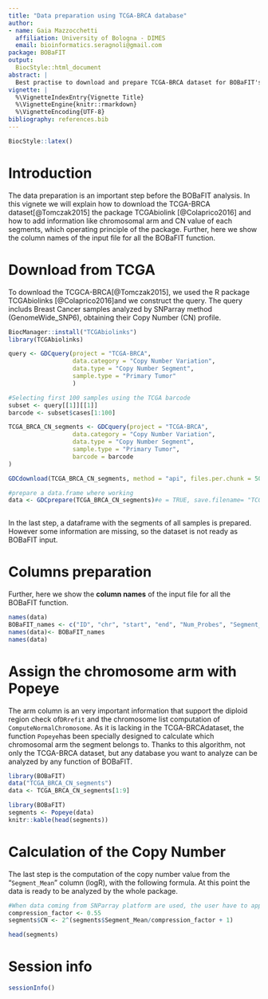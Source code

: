 ```yaml
---
title: "Data preparation using TCGA-BRCA database"
author:
- name: Gaia Mazzocchetti
  affiliation: University of Bologna - DIMES
  email: bioinformatics.seragnoli@gmail.com
package: BOBaFIT
output:
  BiocStyle::html_document
abstract: |
  Best practise to download and prepare TCGA-BRCA dataset for BOBaFIT's analysis
vignette: |
  %\VignetteIndexEntry{Vignette Title}
  %\VignetteEngine{knitr::rmarkdown}
  %\VignetteEncoding{UTF-8}
bibliography: references.bib
---
```


```r
BiocStyle::latex()
```

# Introduction

The data preparation is an important step before the BOBaFIT analysis. In this vignete we will explain how to download the TCGA-BRCA dataset[@Tomczak2015] the package TCGAbiolink [@Colaprico2016] and how to add information like chromosomal arm and CN value of each segments, which operating principle of the package. Further, here we show the column names of the input file for all the BOBaFIT function.

# Download from TCGA

To download the TCGCA-BRCA[@Tomczak2015], we used the R package TCGAbiolinks [@Colaprico2016]and we construct the query. The query includs Breast Cancer samples analyzed by SNParray method (GenomeWide_SNP6), obtaining their Copy Number (CN) profile.

```r
BiocManager::install("TCGAbiolinks")
library(TCGAbiolinks)

query <- GDCquery(project = "TCGA-BRCA",
                  data.category = "Copy Number Variation",
                  data.type = "Copy Number Segment",
                  sample.type = "Primary Tumor"
                  )

#Selecting first 100 samples using the TCGA barcode 
subset <- query[[1]][[1]]
barcode <- subset$cases[1:100]

TCGA_BRCA_CN_segments <- GDCquery(project = "TCGA-BRCA",
                  data.category = "Copy Number Variation",
                  data.type = "Copy Number Segment",
                  sample.type = "Primary Tumor",
                  barcode = barcode
)

GDCdownload(TCGA_BRCA_CN_segments, method = "api", files.per.chunk = 50)

#prepare a data.frame where working
data <- GDCprepare(TCGA_BRCA_CN_segments)#e = TRUE, save.filename= "TCGA_BRCA_CN_segments.txt")
 
```

In the last step, a dataframe with the segments of all samples is prepared. However some information are missing, so the dataset is not ready as BOBaFIT input.

# Columns preparation

Further, here we show the **column names** of the input file for all the BOBaFIT function.

```r
names(data)
BOBaFIT_names <- c("ID", "chr", "start", "end", "Num_Probes", "Segment_Mean","Sample")
names(data)<- BOBaFIT_names
names(data)
```

# Assign the chromosome arm with Popeye

The arm column is an very important information that support the diploid region check of`DRrefit` and the chromosome list computation of `ComputeNormalChromosome`. As it is lacking in the TCGA-BRCAdataset, the function `Popeye`has been specially designed to calculate which chromosomal arm the segment belongs to. Thanks to this algorithm, not only the TCGA-BRCA dataset, but any database you want to analyze can be analyzed by any function of BOBaFIT.

```r
library(BOBaFIT)
data("TCGA_BRCA_CN_segments")
data <- TCGA_BRCA_CN_segments[1:9]

```

```r
library(BOBaFIT)
segments <- Popeye(data)
knitr::kable(head(segments))
```

# Calculation of the Copy Number

The last step is the computation of the copy number value from the "`Segment_Mean`" column (logR), with the following formula. At this point the data is ready to be analyzed by the whole package.

```r
#When data coming from SNParray platform are used, the user have to apply the compression factor in the formula (0.55). In case of WGS/WES data, the correction factor is equal to 1.
compression_factor <- 0.55
segments$CN <- 2^(segments$Segment_Mean/compression_factor + 1)

head(segments)

```

# Session info {.unnumbered}

```r
sessionInfo()
```
